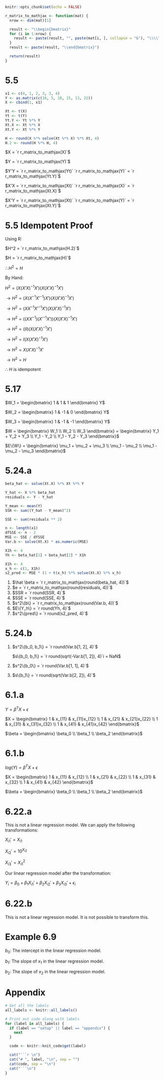 ```r
knitr::opts_chunk$set(echo = FALSE)
```

```r
r_matrix_to_mathjax <- function(mat) {
  nrow <- dim(mat)[1]

  result <- "\\begin{bmatrix}"
  for (i in 1:nrow) {
    result <- paste(result, "", paste(mat[i, ], collapse = "&"), "\\\\")
  }
  result <- paste(result, "\\end{bmatrix}")

  return(result)
}
```

# 5.5
```r
x1 <- c(4, 1, 2, 3, 3, 4)
Y <- as.matrix(c(16, 5, 10, 15, 13, 22))
X <- cbind(1, x1)

Xt <- t(X)
Yt <- t(Y)
Yt.Y <- Yt %*% Y
Xt.X <- Xt %*% X
Xt.Y <- Xt %*% Y

H <- round(X %*% solve(Xt %*% X) %*% Xt, 4)
H.2 <- round(H %*% H, 4)
```

$X = `r r_matrix_to_mathjax(X)`$

$Y = `r r_matrix_to_mathjax(Y)`$

$Y'Y = `r r_matrix_to_mathjax(Yt)` `r r_matrix_to_mathjax(Y)` = `r r_matrix_to_mathjax(Yt.Y)`$

$X'X = `r r_matrix_to_mathjax(Xt)` `r r_matrix_to_mathjax(X)` = `r r_matrix_to_mathjax(Xt.X)`$

$X'Y = `r r_matrix_to_mathjax(Xt)` `r r_matrix_to_mathjax(Y)` = `r r_matrix_to_mathjax(Xt.Y)`$

# 5.5 Idempotent Proof
Using R:

$H^2 = `r r_matrix_to_mathjax(H.2)`$

$H = `r r_matrix_to_mathjax(H)`$

$\therefore H^2 = H$

By Hand:

$H ^ 2 = (X(X'X)^{-1}X')(X(X'X)^{-1}X')$

$\to H ^ 2 = (X(X^{-1}X'^{-1})X')(X(X'X)^{-1}X')$

$\to H ^ 2 = (XX^{-1}X'^{-1}X')(X(X'X)^{-1}X')$

$\to H ^ 2 = ((XX^{-1})(X'^{-1}X'))(X(X'X)^{-1}X')$

$\to H ^ 2 = (II)(X(X'X)^{-1}X')$

$\to H ^ 2 = I(X(X'X)^{-1}X')$

$\to H ^ 2 = X(X'X)^{-1}X'$

$\to H ^ 2 = H$

$\therefore$ $H$ is idempotent

# 5.17
$W_1 = \begin{bmatrix} 1 & 1 & 1 \end{bmatrix} Y$

$W_2 = \begin{bmatrix} 1 & -1 & 0 \end{bmatrix} Y$

$W_3 = \begin{bmatrix} 1 & -1 & -1 \end{bmatrix} Y$

$W = \begin{bmatrix} W_1 \\ W_2 \\ W_3 \end{bmatrix} = \begin{bmatrix} Y_1 + Y_2 + Y_3 \\ Y_1 - Y_2 \\ Y_1 - Y_2 - Y_3 \end{bmatrix}$

$E\{W\} = \begin{bmatrix} 
  \mu_1 + \mu_2 + \mu_3 \\
  \mu_1 - \mu_2 \\
  \mu_1 - \mu_2 - \mu_3
  \end{bmatrix}$

# 5.24.a
```r
beta_hat <- solve(Xt.X) %*% Xt %*% Y

Y_hat <- X %*% beta_hat
residuals <- Y - Y_hat

Y_mean <- mean(Y)
SSR <- sum((Y_hat - Y_mean)^2)

SSE <- sum(residuals ** 2)

n <- length(x1)
dfSSE <- n - 2
MSE <- SSE / dfSSE
Var.b <- solve(Xt.X) * as.numeric(MSE)

X1h <- 4
Yh <- beta_hat[1] + beta_hat[2] * X1h

X1h <- 4
x_h <- c(1, X1h)
s2_pred <- MSE * (1 + t(x_h) %*% solve(Xt.X) %*% x_h)
```
1. $\hat \beta = `r r_matrix_to_mathjax(round(beta_hat, 4))`$
2. $e = `r r_matrix_to_mathjax(round(residuals, 4))`$
3. $SSR = `r round(SSR, 4)`$
4. $SSE = `r round(SSE, 4)`$
5. $s^2\{b\} = `r r_matrix_to_mathjax(round(Var.b, 4))`$
6. $E\{Y_h\} = `r round(Yh, 4)`$
7. $s^2\{pred\} = `r round(s2_pred, 4)`$

# 5.24.b
1. $s^2\{b_0, b_1\} = `r round(Var.b[1, 2], 4)`$
   
   $s\{b_0, b_1\} = `r round(sqrt(-Var.b[1, 2]), 4)`i = NaN$

2. $s^2\{b_0\} = `r round(Var.b[1, 1], 4)`$
3. $s\{b_1\} = `r round(sqrt(Var.b[2, 2]), 4)`$

# 6.1.a
$Y = \beta^T X + \epsilon$

$X = \begin{bmatrix}
  1 & x_{11} & x_{11}x_{12} \\
  1 & x_{21} & x_{21}x_{22} \\
  1 & x_{31} & x_{31}x_{32} \\
  1 & x_{41} & x_{41}x_{42}
  \end{bmatrix}$

$\beta = \begin{bmatrix}
  \beta_0 \\
  \beta_1 \\
  \beta_2
  \end{bmatrix}$

# 6.1.b
$log(Y) = \beta^T X + \epsilon$

$X = \begin{bmatrix}
  1 & x_{11} & x_{12} \\
  1 & x_{21} & x_{22} \\
  1 & x_{31} & x_{32} \\
  1 & x_{41} & x_{42}
  \end{bmatrix}$

$\beta = \begin{bmatrix}
  \beta_0 \\
  \beta_1 \\
  \beta_2
  \end{bmatrix}$

# 6.22.a
This is not a linear regression model. We can apply the following transformations:

$X_{i1}' = X_{i1}$

$X_{i2}' = 10 ^ {X_{i2}}$

$X_{i3}' = X_{i1} ^ 2$

Our linear regression model after the transformation:

$Y_i = \beta_0 + \beta_1 X_{i1}' + \beta_2 X_{i2}' + \beta_3 X_{i3}' + \epsilon_i$

# 6.22.b
This is not a linear regression model. It is not possible to transform this.

# Example 6.9
$b_0:$ The intercept in the linear regression model.

$b_1:$ The slope of $x_1$ in the linear regression model.

$b_2:$ The slope of $x_2$ in the linear regression model.

# Appendix
```r
# Get all the labels
all_labels <- knitr::all_labels()

# Print out code along with labels
for (label in all_labels) {
  if (label == "setup" || label == "appendix") {
    next
  }

  code <- knitr::knit_code$get(label)

  cat("```r \n")
  cat("# ", label, "\n", sep = "")
  cat(code, sep = "\n")
  cat("```\n")
}
```